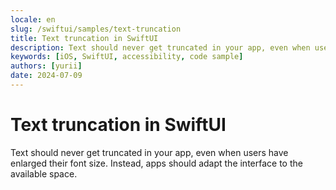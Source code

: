 ```yaml
---
locale: en
slug: /swiftui/samples/text-truncation
title: Text truncation in SwiftUI
description: Text should never get truncated in your app, even when users have enlarged their font size.
keywords: [iOS, SwiftUI, accessibility, code sample]
authors: [yurii]
date: 2024-07-09
---
```


# Text truncation in SwiftUI

Text should never get truncated in your app, even when users have enlarged their font size. Instead, apps should adapt the interface to the available space.

<CodeSample id="text-truncation" platform="swiftui" locale="en"/>
